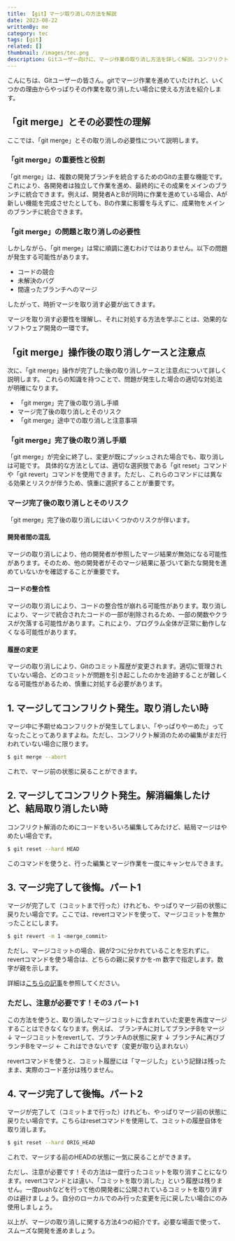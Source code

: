 ```yaml
---
title: 【git】マージ取り消しの方法を解説
date: 2023-08-22
writtenBy: me
category: tec
tags: [git]
related: []
thumbnail: /images/tec.png
description: Gitユーザー向けに、マージ作業の取り消し方法を詳しく解説。コンフリクト解消からコミット後の後悔まで、4つの手順をわかりやすく紹介。
---
```


こんにちは、Gitユーザーの皆さん。gitでマージ作業を進めていたけれど、いくつかの理由からやっぱりその作業を取り消したい場合に使える方法を紹介します。

## 「git merge」とその必要性の理解

ここでは、「git merge」とその取り消しの必要性について説明します。

### 「git merge」の重要性と役割

「git merge」は、複数の開発ブランチを統合するためのGitの主要な機能です。これにより、各開発者は独立して作業を進め、最終的にその成果をメインのブランチに統合できます。例えば、開発者AとBが同時に作業を進めている場合、Aが新しい機能を完成させたとしても、Bの作業に影響を与えずに、成果物をメインのブランチに統合できます。

### 「git merge」の問題と取り消しの必要性

しかしながら、「git merge」は常に順調に進むわけではありません。以下の問題が発生する可能性があります。

- コードの競合
- 未解決のバグ
- 間違ったブランチへのマージ

したがって、時折マージを取り消す必要が出てきます。

マージを取り消す必要性を理解し、それに対処する方法を学ぶことは、効果的なソフトウェア開発の一環です。

## 「git merge」操作後の取り消しケースと注意点

次に、「git merge」操作が完了した後の取り消しケースと注意点について詳しく説明します。
これらの知識を持つことで、問題が発生した場合の適切な対処法が明確になります。

- 「git merge」完了後の取り消し手順
- マージ完了後の取り消しとそのリスク
- 「git merge」途中での取り消しと注意事項

### 「git merge」完了後の取り消し手順
「git merge」が完全に終了し、変更が既にプッシュされた場合でも、取り消しは可能です。
具体的な方法としては、適切な選択肢である「git reset」コマンドや「git revert」コマンドを使用できます。ただし、これらのコマンドには異なる効果とリスクが伴うため、慎重に選択することが重要です。

### マージ完了後の取り消しとそのリスク

「git merge」完了後の取り消しにはいくつかのリスクが伴います。

#### 開発者間の混乱

マージの取り消しにより、他の開発者が参照したマージ結果が無効になる可能性があります。そのため、他の開発者がそのマージ結果に基づいて新たな開発を進めていないかを確認することが重要です。

#### コードの整合性

マージの取り消しにより、コードの整合性が崩れる可能性があります。取り消しにより、マージで統合されたコードの一部が削除されるため、一部の関数やクラスが欠落する可能性があります。これにより、プログラム全体が正常に動作しなくなる可能性があります。

#### 履歴の変更

マージの取り消しにより、Gitのコミット履歴が変更されます。適切に管理されていない場合、どのコミットが問題を引き起こしたのかを追跡することが難しくなる可能性があるため、慎重に対処する必要があります。

## 1. マージしてコンフリクト発生。取り消したい時

マージ中に予期せぬコンフリクトが発生してしまい、「やっぱりやーめた」ってなったことってありますよね。ただし、コンフリクト解消のための編集がまだ行われていない場合に限ります。

```bash
$ git merge --abort
```

これで、マージ前の状態に戻ることができます。

## 2. マージしてコンフリクト発生。解消編集したけど、結局取り消したい時

コンフリクト解消のためにコードをいろいろ編集してみたけど、結局マージはやめたい場合です。

```bash
$ git reset --hard HEAD
```

このコマンドを使うと、行った編集とマージ作業を一度にキャンセルできます。

## 3. マージ完了して後悔。パート1

マージが完了して（コミットまで行った）けれども、やっぱりマージ前の状態に戻りたい場合です。ここでは、revertコマンドを使って、マージコミットを無かったことにします。

```bash
$ git revert -m 1 <merge_commit>
```

ただし、マージコミットの場合、親が2つに分かれていることを忘れずに。revertコマンドを使う場合は、どちらの親に戻すかを-m 数字で指定します。数字が親を示します。

詳細は[こちらの記事](/tec/git_what_revert)を参照してください。

### ただし、注意が必要です！その3 パート1

この方法を使うと、取り消したマージコミットに含まれていた変更を再度マージすることはできなくなります。例えば、
ブランチAに対してブランチBをマージ
↓
マージコミットをrevertして、ブランチAの状態に戻す
↓
ブランチAに再びブランチBをマージ ← これはできないです（変更が取り込まれない）

revertコマンドを使うと、コミット履歴には「マージした」という記録は残ったまま、実際のコード差分は残りません。

## 4. マージ完了して後悔。パート2

マージが完了して（コミットまで行った）けれども、やっぱりマージ前の状態に戻りたい場合です。こちらはresetコマンドを使用して、コミットの履歴自体を取り消します。

```bash
$ git reset --hard ORIG_HEAD
```

これで、マージする前のHEADの状態に一気に戻ることができます。

ただし、注意が必要です！その方法は一度行ったコミットを取り消すことになります。revertコマンドとは違い、「コミットを取り消した」という履歴は残りません。一度pushなどを行って他の開発者に公開されているコミットを取り消すのは避けましょう。自分のローカルでのみ行った変更を元に戻したい場合にのみ使用しましょう。

以上が、マージの取り消しに関する方法4つの紹介です。必要な場面で使って、スムーズな開発を進めましょう。
